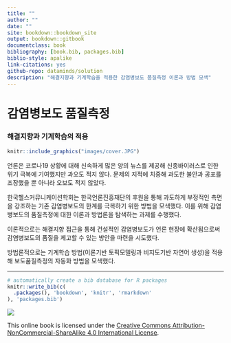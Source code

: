 ```yaml
--- 
title: ""
author: ""
date: ""
site: bookdown::bookdown_site
output: bookdown::gitbook
documentclass: book
bibliography: [book.bib, packages.bib]
biblio-style: apalike
link-citations: yes
github-repo: dataminds/solution
description: "해결지향과 기계학습을 적용한 감염병보도 품질측정 이론과 방법 모색"
---
```


# 감염병보도 품질측정 {-}
### 해결지향과 기계학습의 적용 {-}

```r
knitr::include_graphics("images/cover.JPG")
```

언론은 코로나19 상황에 대해 신속하게 많은 양의 뉴스를 제공해 신종바이러스로 인한 위기 극복에 기여했지만 과오도 적지 않다. 문제의 지적에 치중해 과도한 불안과 공포를 조장했을 뿐 아니라 오보도 적지 않았다. 

한국헬스커뮤니케이션학회는 한국언론진흥재단의 후원을 통해 과도하게 부정적인 측면을 강조하는 기존 감염병보도의 한계를 극복하기 위한 방법을 모색했다. 이를 위해 감염병보도의 품질측정에 대한 이론과 방법론을 탐색하는 과제를 수행했다. 

이론적으로는 해결지향 접근을 통해 건설적인 감염병보도가 언론 현장에 확산됨으로써 감염병보도의 품질을 제고할 수 있는 방안을 마련을 시도했다. 


방법론적으로는 기계학습 방법(이론기반 토픽모델링과 비지도기반 자연어 생성)을 적용해 보도품질측정의 자동화 방법을 모색했다. 



---------------------

```r
# automatically create a bib database for R packages
knitr::write_bib(c(
  .packages(), 'bookdown', 'knitr', 'rmarkdown'
), 'packages.bib')
```


![](images/by-nc-sa.png)

This online book is licensed under the [Creative Commons Attribution-NonCommercial-ShareAlike 4.0 International  License](http://creativecommons.org/licenses/by-nc-sa/4.0/).
